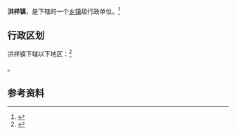 {{中国乡级行政区|62/06/02/117/000}}

'''洪祥镇'''，是{{PRC admin/fullname|62/06/02/117/000|3}}下辖的一个[[乡镇|乡镇]]级行政单位。<ref>{{PRC admin/ref sgc|{{PRC admin/parent|62/06/02/117/000}}}}</ref>

== 行政区划 ==

洪祥镇下辖以下地区：<ref>{{PRC admin/ref sgc|62/06/02/117/000}}</ref>

{{PRC admin/children|62/06/02/117/000}}。

== 参考资料 ==

{{reflist}}

{{行政区划小作品}}
{{PRC admin/navcat|62/06/02/117/000}}